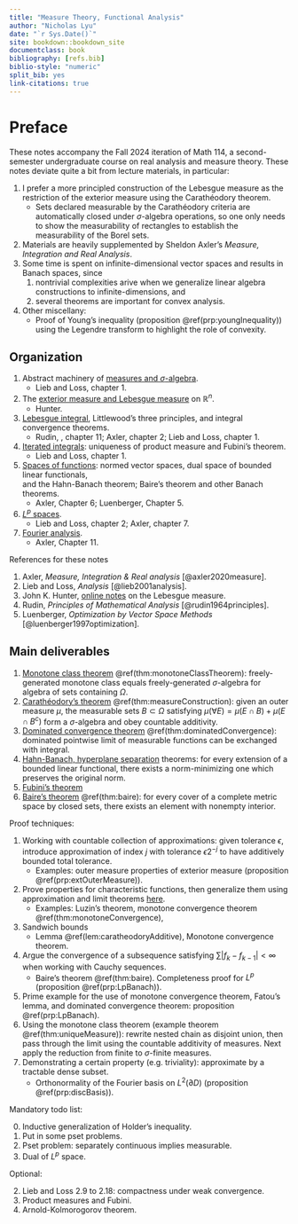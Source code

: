```yaml
---
title: "Measure Theory, Functional Analysis"
author: "Nicholas Lyu"
date: "`r Sys.Date()`"
site: bookdown::bookdown_site
documentclass: book
bibliography: [refs.bib]
biblio-style: "numeric"
split_bib: yes
link-citations: true
---
```


\usepackage{cancel}
\usepackage{amsmath}
\usepackage{bm}
\newcommand{\pd}[1]{\partial_{#1}}

\newcommand{\mbb}{\mathbb}
\newcommand{\mbf}{\mathbf}
\newcommand{\mb}{\boldsymbol}
\newcommand{\mrm}{\mathrm}
\newcommand{\mca}{\mathcal}
\newcommand{\mfk}{\mathfrak}
\newcommand{\tr}{\mrm{tr}} 
\newcommand{\df}{\dfrac}
\newcommand{\la}{\langle}
\newcommand{\ra}{\rangle}
\newcommand{\dag}{\dagger}

\newcommand{\Cl}{\mca C}
\newcommand{\Gr}{\mca G}
\newcommand{\Pf}{\mrm{Pf}}
\newcommand{\Pa}{\mca P}
\newcommand{\R}{\mbb R}
\newcommand{\C}{\mbb C}
\newcommand{\N}{\mbb N}
\newcommand{\F}{\mbb F}
\newcommand{\supp}{\mrm{supp}}

\newcommand{\poly}{\mrm{poly}}



# Preface {-}
These notes accompany the Fall 2024 iteration of Math 114, a second-semester 
undergraduate course on real analysis and measure theory. These notes 
deviate quite a bit from lecture materials, in particular: 

1. I prefer a more principled construction of the Lebesgue measure as the restriction of 
    the exterior measure using the Carathéodory theorem.
    - Sets declared measurable by the Carathéodory criteria are automatically 
    closed under $\sigma$-algebra operations, so 
    one only needs to show the measurability of rectangles 
    to establish the measurability of the Borel sets.
2. Materials are heavily supplemented by Sheldon Axler's 
    _Measure, Integration and Real Analysis_. 
3. Some time is spent on infinite-dimensional vector spaces and 
    results in Banach spaces, since 
    (1) nontrivial complexities arive when we generalize linear algebra 
    constructions to infinite-dimensions, and 
    (2) several theorems are important for convex analysis.
4. Other miscellany:
    - Proof of Young's inequality (proposition \@ref(prp:youngInequality)) 
    using the Legendre transform to highlight the role of convexity. 

## Organization {-}

1. Abstract machinery of [measures and $\sigma$-algebra](#abstractMachinery). 
    - Lieb and Loss, chapter 1. 
2. The [exterior measure and Lebesgue measure](#realMeasures) on $\R^n$. 
    - Hunter. 
3. [Lebesgue integral](#integration), 
    Littlewood's three principles, and integral convergence theorems. 
    - Rudin, , chapter 11; Axler, chapter 2; Lieb and Loss, chapter 1. 
4. [Iterated integrals](#iteratedIntegrals}): uniqueness of product measure 
    and Fubini's theorem. 
    - Lieb and Loss, chapter 1. 
5. [Spaces of functions](#banachSpaces): 
    normed vector spaces, dual space of bounded linear functionals,  
    and the Hahn-Banach theorem; Baire's theorem and other Banach theorems. 
    - Axler, Chapter 6; Luenberger, Chapter 5. 
6. [$L^p$ spaces](#Lpspaces). 
    - Lieb and Loss, chapter 2; Axler, chapter 7. 
5. [Fourier analysis](#Fourier). 
    - Axler, Chapter 11. 

References for these notes

1. Axler, _Measure, Integration \& Real analysis_ [@axler2020measure]. 
2. Lieb and Loss, _Analysis_ [@lieb2001analysis]. 
3. John K. Hunter, [online notes](https://www.math.ucdavis.edu/~hunter/measure_theory/measure_notes_ch2.pdf)
    on the Lebesgue measure. 
4. Rudin, _Principles of Mathematical Analysis_ [@rudin1964principles]. 
5. Luenberger, _Optimization by Vector Space Methods_ [@luenberger1997optimization]. 

## Main deliverables {-}

1. <u>Monotone class theorem</u> \@ref(thm:monotoneClassTheorem): 
    freely-generated monotone class equals freely-generated $\sigma$-algebra 
    for algebra of sets containing $\Omega$. 
2. <u>Carathéodory's theorem</u> \@ref(thm:measureConstruction): 
    given an outer measure $\mu$, the measurable sets $B\subset \Omega$ satisfying 
    $\mu(\forall E) = \mu(E\cap B) + \mu(E\cap B^c)$ form a $\sigma$-algebra 
    and obey countable additivity. 
3. <u>Dominated convergence theorem</u> \@ref(thm:dominatedConvergence): 
    dominated pointwise limit of measurable functions can be exchanged with integral.  
4. <u>Hahn-Banach, hyperplane separation</u> theorems:
    for every extension of a bounded linear functional, there exists a 
    norm-minimizing one which preserves the original norm. 
4. <u>Fubini's theorem</u>
5. <u>Baire's theorem</u> \@ref(thm:baire): for 
    every cover of a complete metric space 
    by closed sets, there exists an element with nonempty interior. 

Proof techniques:

1. Working with countable collection of approximations: given tolerance $\epsilon$, 
    introduce approximation of index $j$ with tolerance $\epsilon 2^{-j}$ 
    to have additively bounded total tolerance. 
    - Examples: outer measure properties of 
    exterior measure (proposition \@ref(prp:extOuterMeasure)). 
2. Prove properties for characteristic functions, then generalize them 
    using approximation and limit theorems [here](#realIntegration). 
    - Examples: Luzin's theorem, 
    monotone convergence theorem \@ref(thm:monotoneConvergence),   
3. Sandwich bounds 
    - Lemma \@ref(lem:caratheodoryAdditive), 
    Monotone convergence theorem. 
4. Argue the convergence of a subsequence satisfying $\sum |f_k - f_{k-1}|<\infty$ 
    when working with Cauchy sequences. 
    - Baire's theorem \@ref(thm:baire). 
    Completeness proof for $L^p$ (proposition \@ref(prp:LpBanach)). 
5. Prime example for the use of monotone convergence theorem, Fatou's lemma, 
    and dominated convergence theorem: proposition \@ref(prp:LpBanach). 
6. Using the monotone class theorem (example theorem \@ref(thm:uniqueMeasure)): 
    rewrite nested chain as disjoint union, then pass through the limit 
    using the countable additivity of measures. 
    Next apply the reduction from finite to $\sigma$-finite measures. 
7. Demonstrating a certain property (e.g. triviality): approximate by 
    a tractable dense subset. 
    - Orthonormality of the Fourier basis on $L^2(\partial D)$
    (proposition \@ref(prp:discBasis)). 


Mandatory todo list: 

0. Inductive generalization of Holder's inequality. 
1. Put in some pset problems. 
1. Pset problem: separately continuous implies measurable. 
3. Dual of $L^p$ space. 

Optional: 

2. Lieb and Loss 2.9 to 2.18: compactness under weak convergence. 
1. Product measures and Fubini. 
3. Arnold-Kolmorogorov theorem. 